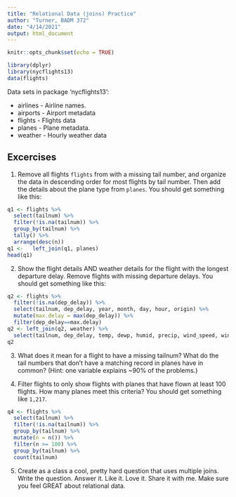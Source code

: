 ```yaml
---
title: "Relational Data (joins) Practice"
author: "Turner, BADM 372"
date: "4/14/2021"
output: html_document
---
```


```r
knitr::opts_chunk$set(echo = TRUE)
```


```r
library(dplyr)
library(nycflights13)
data(flights)
```


Data sets in package ‘nycflights13’:

- airlines  -                       Airline names.
- airports   -                      Airport metadata
- flights    -                      Flights data
- planes      -                     Plane metadata.
- weather     -                     Hourly weather data

## Excercises

1. Remove all flights `flights` from with a missing tail number, and organize the data in descending order for most flights by tail number.  Then add the details about the plane type from `planes`.  You should get something like this:
```r
q1 <- flights %>% 
  select(tailnum) %>% 
  filter(!is.na(tailnum)) %>% 
  group_by(tailnum) %>% 
  tally() %>% 
  arrange(desc(n)) 
q1 <-   left_join(q1, planes)
head(q1)
```

2. Show the flight details AND weather details for the flight with the longest departure delay.  Remove flights with missing departure delays.  You should get something like this:

```r
q2 <- flights %>% 
  filter(!is.na(dep_delay)) %>% 
  select(tailnum, dep_delay, year, month, day, hour, origin) %>% 
  mutate(max.delay = max(dep_delay)) %>% 
  filter(dep_delay==max.delay)
q2 <- left_join(q2, weather) %>% 
  select(tailnum, dep_delay, temp, dewp, humid, precip, wind_speed, wind_dir)
q2
```

3. What does it mean for a flight to have a missing tailnum? What do the tail numbers that don’t have a matching record in planes have in common? (Hint: one variable explains ~90% of the problems.)

4. Filter flights to only show flights with planes that have flown at least 100 flights.  How many planes meet this criteria? You should get something like `1,217`.

```r
q4 <- flights %>%
  select(tailnum) %>% 
  filter(!is.na(tailnum)) %>%
  group_by(tailnum) %>%
  mutate(n = n()) %>%
  filter(n >= 100) %>% 
  group_by(tailnum) %>% 
  count(tailnum)
```

5. Create as a class a cool, pretty hard question that uses multiple joins.  Write the question.  Answer it.  Like it.  Love it.  Share it with me.  Make sure you feel GREAT about relational data.